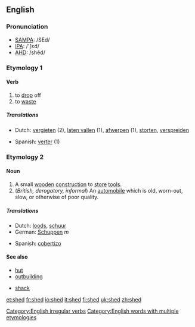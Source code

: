 ==English==
===Pronunciation===
*[[w:SAMPA|SAMPA]]: /SEd/
*[[w:IPA|IPA]]: /'ʃεd/
*[[w:AHD|AHD]]:	/shěd/

===Etymology 1===
====Verb====
[[Category:English irregular verbs]]
{{en-verb2|'''to shed'''|'''[[sheds]]'''|'''shed'''|'''shed'''|'''[[shedding]]'''}}

# to [[drop]] off
# to [[waste]]

===== Translations =====
{{top}}
*Dutch: [[vergieten]] (2), [[laten vallen]] (1), [[afwerpen]] (1), [[storten]], [[verspreiden]]
{{mid}}
*Spanish: [[verter]] (1)
{{bottom}}

===Etymology 2===
====Noun====
{{en-noun|shed|sheds}}
#A small [[wooden]] [[construction]] to [[store]] [[tool]]s.
#(''British, derogatory, informal'') An [[automobile]] which is old, worn-out, slow, or otherwise of poor quality.
=====Translations =====
{{top}}
*Dutch: [[loods]], [[schuur]]
*German: [[Schuppen]] ''m''
{{mid}}
*Spanish: [[cobertizo]] {{m}}
{{bottom}}

====See also====
{{top}}
*[[hut]]
*[[outbuilding]]
{{mid}}
*[[shack]]
{{bottom}}

[[Category:English words with multiple etymologies]]

[[et:shed]]
[[fr:shed]]
[[io:shed]]
[[it:shed]]
[[fi:shed]]
[[uk:shed]]
[[zh:shed]]
